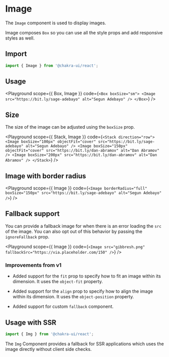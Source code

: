 

# Image

The `Image` component is used to display images.

Image composes `Box` so you can use all the style props and add responsive
styles as well.

## Import

```js
import { Image } from '@chakra-ui/react';
```

## Usage

<Playground
  scope={{ Box, Image }}
  code={`
<Box boxSize="sm">
  <Image src="https://bit.ly/sage-adebayo" alt="Segun Adebayo" />
</Box>
`}
/>

## Size

The size of the image can be adjusted using the `boxSize` prop.

<Playground
  scope={{ Stack, Image }}
  code={`
<Stack direction="row">
  <Image
    boxSize="100px"
    objectFit="cover"
    src="https://bit.ly/sage-adebayo"
    alt="Segun Adebayo"
  />
  <Image
    boxSize="150px"
    objectFit="cover"
    src="https://bit.ly/dan-abramov"
    alt="Dan Abramov"
  />
  <Image boxSize="200px" src="https://bit.ly/dan-abramov" alt="Dan Abramov" />
</Stack>
`}
/>

## Image with border radius

<Playground
  scope={{ Image }}
  code={`
<Image
  borderRadius="full"
  boxSize="150px"
  src="https://bit.ly/sage-adebayo"
  alt="Segun Adebayo"
/>
`}
/>

## Fallback support

You can provide a fallback image for when there is an error loading the `src` of
the image. You can also opt out of this behavior by passing the `ignoreFallback`
prop.

<Playground
  scope={{ Image }}
  code={`
<Image src="gibbresh.png" fallbackSrc="https://via.placeholder.com/150" />
`}
/>

### Improvements from v1

- Added support for the `fit` prop to specify how to fit an image within its
  dimension. It uses the `object-fit` property.

- Added support for the `align` prop to specify how to align the image within
  its dimension. It uses the `object-position` property.

- Added support for custom `fallback` component.

## Usage with SSR

```js
import { Img } from '@chakra-ui/react';
```

The `Img` Component provides a fallback for SSR applications which uses the
image directly without client side checks.

